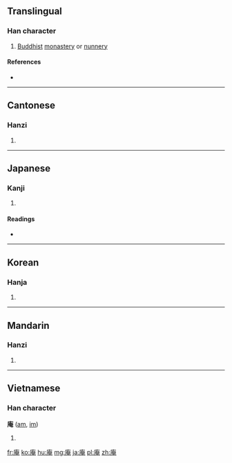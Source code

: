 {{also|菴}}
==Translingual==

===Han character===
{{Han char|rn=53|rad=广|as=08|sn=11|four=0021<sub>6</sub>|canj=戈大中山 (IKLU)|ids=⿸[[广]][[奄]]}}

# [[Buddhist]] [[monastery]] or [[nunnery]]

====References====
* {{Han ref|kx=0347.160|dkj=09369|dj=0657.240|hdz=20887.060|uh=5EB5|ud=24245|bh=B167|bd=45415}}

----

==Cantonese==

===Hanzi===
{{yue-hanzi|jyut=[[am1]]|y=am1}}

# {{defn|lang=yue|sort=广08}}

----

==Japanese==

===Kanji===
{{ja-kanji|grade=|rs=广08}}

# {{defn|lang=ja|sort=广08}}

====Readings====
* {{ja-readings|on=[[あん]] (an)|kun=[[いおり]] (iori)}}

----

==Korean==

===Hanja===
{{ko-hanja|hangeul=암|eumhun=암자|rv=am|mr=am}}

# {{defn|lang=ko|sort=广08}}

----

==Mandarin==

===Hanzi===
{{cmn-hanzi|pin=[[ān]] ([[an1]])|wg=an<sup>1</sup>}}

# {{defn|lang=cmn|sort=广08}}

----

==Vietnamese==

===Han character===
'''庵''' ([[am]], [[im]])

# {{defn|lang=vi}}

[[fr:庵]]
[[ko:庵]]
[[hu:庵]]
[[mg:庵]]
[[ja:庵]]
[[pl:庵]]
[[zh:庵]]